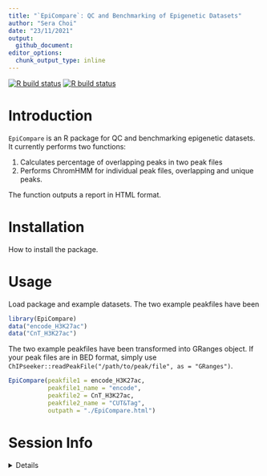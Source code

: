 ```yaml
---
title: "`EpiCompare`: QC and Benchmarking of Epigenetic Datasets"
author: "Sera Choi"
date: "23/11/2021"
output: 
  github_document:
editor_options:
  chunk_output_type: inline
---
```


<!-- badges: start -->
<!-- badger::badge_codecov() -->
<!-- copied from MungeSumstats README.Rmd -->
<!-- badger::badge_lifecycle("stable", "green") -->
<!-- badger::badge_last_commit()  -->
<!-- badger::badge_license() -->
[![R build status](https://github.com/neurogenomics/EpiCompare/workflows/R-CMD-check-bioc/badge.svg)](https://github.com/neurogenomics/EpiCompare/actions) 
[![R build status](https://github.com/neurogenomics/EpiCompare/workflows/DockerHub/badge.svg)](https://github.com/neurogenomics/EpiCompare/actions) 
<!-- badges: end --> 

# Introduction 

`EpiCompare` is an R package for QC and benchmarking epigenetic datasets. 
It currently performs two functions:

1. Calculates percentage of overlapping peaks in two peak files 
2. Performs ChromHMM for individual peak files, overlapping and unique peaks. 

The function outputs a report in HTML format. 

# Installation 

How to install the package. 

# Usage 

Load package and example datasets. The two example peakfiles have been 
```r
library(EpiCompare)
data("encode_H3K27ac")
data("CnT_H3K27ac")
```

The two example peakfiles have been transformed into GRanges object. 
If your peak files are in BED format, simply use `ChIPseeker::readPeakFile("/path/to/peak/file", as = "GRanges")`.

```r
EpiCompare(peakfile1 = encode_H3K27ac,
           peakfile1_name = "encode",
           peakfile2 = CnT_H3K27ac,
           peakfile2_name = "CUT&Tag",
           outpath = "./EpiCompare.html")
```


# Session Info

<details>

```r
utils::sessionInfo()
```

</details>















